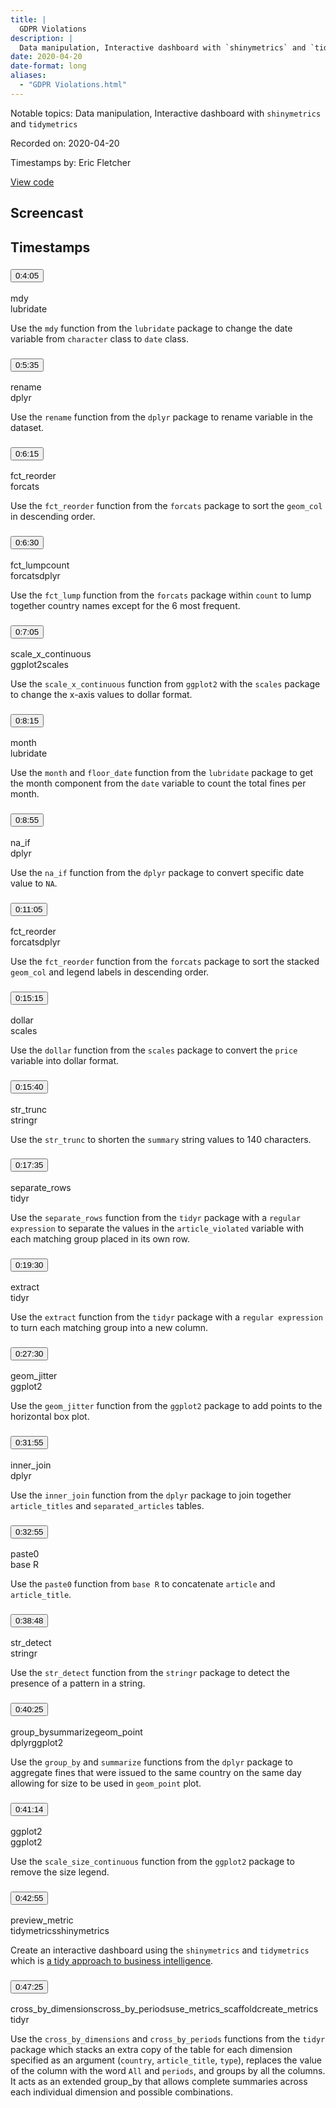 ```yaml
---
title: |
  GDPR Violations
description: |
  Data manipulation, Interactive dashboard with `shinymetrics` and `tidymetrics`
date: 2020-04-20
date-format: long
aliases:
  - "GDPR Violations.html"
---
```


Notable topics: Data manipulation, Interactive dashboard with `shinymetrics` and `tidymetrics`

Recorded on: 2020-04-20

Timestamps by: Eric Fletcher

[View code](https://github.com/dgrtwo/data-screencasts/blob/master/gdpr.Rmd)

## Screencast

<div id="yt-player" data-video-id="EVvnnWKO_4w"></div>

## Timestamps

```{=html}
<div id="topics">
  <div class="topic">
    <h3 id="ts-245">
      <button class="btn btn-link btn-timestamp" onClick="playerSkipToTimestamp(245, this)">0:4:05</button>
    </h3>
    <div class="topic_badges"><div><span class="badge-functions badge bg-info">mdy</span></div><div><span class="badge-packages badge bg-primary">lubridate</span></div></div>
    <div class="topic_description">
      <p>Use the <code>mdy</code> function from the <code>lubridate</code> package to change  the date variable from <code>character</code> class to <code>date</code> class.</p>

    </div>
  </div>
  <div class="topic">
    <h3 id="ts-335">
      <button class="btn btn-link btn-timestamp" onClick="playerSkipToTimestamp(335, this)">0:5:35</button>
    </h3>
    <div class="topic_badges"><div><span class="badge-functions badge bg-info">rename</span></div><div><span class="badge-packages badge bg-primary">dplyr</span></div></div>
    <div class="topic_description">
      <p>Use the <code>rename</code> function from the <code>dplyr</code> package to rename variable in the dataset.</p>

    </div>
  </div>
  <div class="topic">
    <h3 id="ts-375">
      <button class="btn btn-link btn-timestamp" onClick="playerSkipToTimestamp(375, this)">0:6:15</button>
    </h3>
    <div class="topic_badges"><div><span class="badge-functions badge bg-info">fct_reorder</span></div><div><span class="badge-packages badge bg-primary">forcats</span></div></div>
    <div class="topic_description">
      <p>Use the <code>fct_reorder</code> function from the <code>forcats</code> package to  sort the <code>geom_col</code> in descending order.</p>

    </div>
  </div>
  <div class="topic">
    <h3 id="ts-390">
      <button class="btn btn-link btn-timestamp" onClick="playerSkipToTimestamp(390, this)">0:6:30</button>
    </h3>
    <div class="topic_badges"><div><span class="badge-functions badge bg-info">fct_lump</span><span class="badge-functions badge bg-info">count</span></div><div><span class="badge-packages badge bg-primary">forcats</span><span class="badge-packages badge bg-primary">dplyr</span></div></div>
    <div class="topic_description">
      <p>Use the <code>fct_lump</code> function from the <code>forcats</code> package within <code>count</code>  to  lump together  country names except for the 6 most frequent.</p>

    </div>
  </div>
  <div class="topic">
    <h3 id="ts-425">
      <button class="btn btn-link btn-timestamp" onClick="playerSkipToTimestamp(425, this)">0:7:05</button>
    </h3>
    <div class="topic_badges"><div><span class="badge-functions badge bg-info">scale_x_continuous</span></div><div><span class="badge-packages badge bg-primary">ggplot2</span><span class="badge-packages badge bg-primary">scales</span></div></div>
    <div class="topic_description">
      <p>Use the <code>scale_x_continuous</code> function from <code>ggplot2</code>  with the <code>scales</code> package to change the x-axis values to dollar format.</p>

    </div>
  </div>
  <div class="topic">
    <h3 id="ts-495">
      <button class="btn btn-link btn-timestamp" onClick="playerSkipToTimestamp(495, this)">0:8:15</button>
    </h3>
    <div class="topic_badges"><div><span class="badge-functions badge bg-info">month</span></div><div><span class="badge-packages badge bg-primary">lubridate</span></div></div>
    <div class="topic_description">
      <p>Use the <code>month</code> and <code>floor_date</code>  function from the <code>lubridate</code> package to get the month component from the <code>date</code> variable to count the total fines per month.</p>

    </div>
  </div>
  <div class="topic">
    <h3 id="ts-535">
      <button class="btn btn-link btn-timestamp" onClick="playerSkipToTimestamp(535, this)">0:8:55</button>
    </h3>
    <div class="topic_badges"><div><span class="badge-functions badge bg-info">na_if</span></div><div><span class="badge-packages badge bg-primary">dplyr</span></div></div>
    <div class="topic_description">
      <p>Use the <code>na_if</code> function from the <code>dplyr</code> package to convert specific date value to <code>NA</code>.</p>

    </div>
  </div>
  <div class="topic">
    <h3 id="ts-665">
      <button class="btn btn-link btn-timestamp" onClick="playerSkipToTimestamp(665, this)">0:11:05</button>
    </h3>
    <div class="topic_badges"><div><span class="badge-functions badge bg-info">fct_reorder</span></div><div><span class="badge-packages badge bg-primary">forcats</span><span class="badge-packages badge bg-primary">dplyr</span></div></div>
    <div class="topic_description">
      <p>Use the <code>fct_reorder</code> function from the <code>forcats</code> package to sort the stacked <code>geom_col</code> and legend labels in descending order.</p>

    </div>
  </div>
  <div class="topic">
    <h3 id="ts-915">
      <button class="btn btn-link btn-timestamp" onClick="playerSkipToTimestamp(915, this)">0:15:15</button>
    </h3>
    <div class="topic_badges"><div><span class="badge-functions badge bg-info">dollar</span></div><div><span class="badge-packages badge bg-primary">scales</span></div></div>
    <div class="topic_description">
      <p>Use the <code>dollar</code> function from the <code>scales</code> package to convert the <code>price</code> variable into dollar format.</p>

    </div>
  </div>
  <div class="topic">
    <h3 id="ts-940">
      <button class="btn btn-link btn-timestamp" onClick="playerSkipToTimestamp(940, this)">0:15:40</button>
    </h3>
    <div class="topic_badges"><div><span class="badge-functions badge bg-info">str_trunc</span></div><div><span class="badge-packages badge bg-primary">stringr</span></div></div>
    <div class="topic_description">
      <p>Use the <code>str_trunc</code> to shorten the <code>summary</code> string values to 140 characters.</p>

    </div>
  </div>
  <div class="topic">
    <h3 id="ts-1055">
      <button class="btn btn-link btn-timestamp" onClick="playerSkipToTimestamp(1055, this)">0:17:35</button>
    </h3>
    <div class="topic_badges"><div><span class="badge-functions badge bg-info">separate_rows</span></div><div><span class="badge-packages badge bg-primary">tidyr</span></div></div>
    <div class="topic_description">
      <p>Use the <code>separate_rows</code> function from the <code>tidyr</code> package with a <code>regular expression</code> to separate the values in the <code>article_violated</code> variable with each matching group placed in its own row.</p>

    </div>
  </div>
  <div class="topic">
    <h3 id="ts-1170">
      <button class="btn btn-link btn-timestamp" onClick="playerSkipToTimestamp(1170, this)">0:19:30</button>
    </h3>
    <div class="topic_badges"><div><span class="badge-functions badge bg-info">extract</span></div><div><span class="badge-packages badge bg-primary">tidyr</span></div></div>
    <div class="topic_description">
      <p>Use the <code>extract</code> function from the <code>tidyr</code> package with a <code>regular expression</code> to turn each matching group into a new column.</p>

    </div>
  </div>
  <div class="topic">
    <h3 id="ts-1650">
      <button class="btn btn-link btn-timestamp" onClick="playerSkipToTimestamp(1650, this)">0:27:30</button>
    </h3>
    <div class="topic_badges"><div><span class="badge-functions badge bg-info">geom_jitter</span></div><div><span class="badge-packages badge bg-primary">ggplot2</span></div></div>
    <div class="topic_description">
      <p>Use the <code>geom_jitter</code> function from the <code>ggplot2</code> package to add points to the horizontal box plot.</p>

    </div>
  </div>
  <div class="topic">
    <h3 id="ts-1915">
      <button class="btn btn-link btn-timestamp" onClick="playerSkipToTimestamp(1915, this)">0:31:55</button>
    </h3>
    <div class="topic_badges"><div><span class="badge-functions badge bg-info">inner_join</span></div><div><span class="badge-packages badge bg-primary">dplyr</span></div></div>
    <div class="topic_description">
      <p>Use the <code>inner_join</code> function from the <code>dplyr</code> package to join together  <code>article_titles</code> and <code>separated_articles</code> tables.</p>

    </div>
  </div>
  <div class="topic">
    <h3 id="ts-1975">
      <button class="btn btn-link btn-timestamp" onClick="playerSkipToTimestamp(1975, this)">0:32:55</button>
    </h3>
    <div class="topic_badges"><div><span class="badge-functions badge bg-info">paste0</span></div><div><span class="badge-packages badge bg-primary">base R</span></div></div>
    <div class="topic_description">
      <p>Use the <code>paste0</code> function from <code>base R</code> to concatenate <code>article</code> and <code>article_title</code>.</p>

    </div>
  </div>
  <div class="topic">
    <h3 id="ts-2328">
      <button class="btn btn-link btn-timestamp" onClick="playerSkipToTimestamp(2328, this)">0:38:48</button>
    </h3>
    <div class="topic_badges"><div><span class="badge-functions badge bg-info">str_detect</span></div><div><span class="badge-packages badge bg-primary">stringr</span></div></div>
    <div class="topic_description">
      <p>Use the <code>str_detect</code> function from the <code>stringr</code> package to detect the presence of a pattern in a string.</p>

    </div>
  </div>
  <div class="topic">
    <h3 id="ts-2425">
      <button class="btn btn-link btn-timestamp" onClick="playerSkipToTimestamp(2425, this)">0:40:25</button>
    </h3>
    <div class="topic_badges"><div><span class="badge-functions badge bg-info">group_by</span><span class="badge-functions badge bg-info">summarize</span><span class="badge-functions badge bg-info">geom_point</span></div><div><span class="badge-packages badge bg-primary">dplyr</span><span class="badge-packages badge bg-primary">ggplot2</span></div></div>
    <div class="topic_description">
      <p>Use the <code>group_by</code> and <code>summarize</code> functions from the <code>dplyr</code> package to aggregate fines that were issued to the same country on the same day allowing for size to be used in <code>geom_point</code> plot.</p>

    </div>
  </div>
  <div class="topic">
    <h3 id="ts-2474">
      <button class="btn btn-link btn-timestamp" onClick="playerSkipToTimestamp(2474, this)">0:41:14</button>
    </h3>
    <div class="topic_badges"><div><span class="badge-functions badge bg-info">ggplot2</span></div><div><span class="badge-packages badge bg-primary">ggplot2</span></div></div>
    <div class="topic_description">
      <p>Use the <code>scale_size_continuous</code> function from the <code>ggplot2</code> package to remove the size legend.</p>

    </div>
  </div>
  <div class="topic">
    <h3 id="ts-2575">
      <button class="btn btn-link btn-timestamp" onClick="playerSkipToTimestamp(2575, this)">0:42:55</button>
    </h3>
    <div class="topic_badges"><div><span class="badge-functions badge bg-info">preview_metric</span></div><div><span class="badge-packages badge bg-primary">tidymetrics</span><span class="badge-packages badge bg-primary">shinymetrics</span></div></div>
    <div class="topic_description">
      <p>Create an interactive dashboard using the <code>shinymetrics</code> and <code>tidymetrics</code> which is <a href="https://github.com/datacamp/tidymetrics">a tidy approach to business intelligence</a>.</p>

    </div>
  </div>
  <div class="topic">
    <h3 id="ts-2845">
      <button class="btn btn-link btn-timestamp" onClick="playerSkipToTimestamp(2845, this)">0:47:25</button>
    </h3>
    <div class="topic_badges"><div><span class="badge-functions badge bg-info">cross_by_dimensions</span><span class="badge-functions badge bg-info">cross_by_periods</span><span class="badge-functions badge bg-info">use_metrics_scaffold</span><span class="badge-functions badge bg-info">create_metrics</span></div><div><span class="badge-packages badge bg-primary">tidyr</span></div></div>
    <div class="topic_description">
      <p>Use the <code>cross_by_dimensions</code> and <code>cross_by_periods</code> functions from the <code>tidyr</code> package which stacks an extra copy of the table for each dimension specified as an argument (<code>country</code>, <code>article_title</code>, <code>type</code>), replaces the value of the column with the word <code>All</code> and <code>periods</code>, and groups by all the columns. It acts as an extended group_by that allows complete summaries across each individual dimension and possible combinations.</p>

    </div>
  </div>
</div>
```
     
<script>
// 2. This code loads the IFrame Player API code asynchronously.
var tag = document.createElement("script");

tag.src = "https://www.youtube.com/iframe_api";
var firstScriptTag = document.getElementsByTagName("script")[0];
firstScriptTag.parentNode.insertBefore(tag, firstScriptTag);

// 3. This function creates an <iframe> (and YouTube player)
//    after the API code downloads.
var videoId = document.getElementById("yt-player").dataset.videoId;
var player;
function onYouTubeIframeAPIReady() {
  player = new YT.Player("yt-player", {
    height: "486",
    width: "864",
    videoId: videoId,
    playerVars: {
      "playsinline": 1
    },
    events: {
      onStateChange: function(event) {
        if (event.data == YT.PlayerState.PLAYING) {
          followTimestamps()
        }
      }
    }
  });
}

function playerSkipToTimestamp(seconds, tsElement) {
  player.seekTo(seconds, true)
  tsElement.scrollIntoView()
  document.getElementById("screencast").scrollIntoView()
}

const timestamps = Array.from(document.querySelectorAll('.topic h3[id^="ts-"]'))
  .map(el => el.id.replace('ts-', ''))

function followTimestamps() {
  if (player.getPlayerState() !== 1) {
    return
  }
  const currentTime = `${Math.floor(player.getCurrentTime())}`
  if (timestamps.includes(currentTime)) {
    const el = document.getElementById(`ts-${currentTime}`)
    if (el) {
      el.scrollIntoView()
      document.getElementById("screencast").scrollIntoView()
    }
  }
  setTimeout(followTimestamps, 1000)
}
</script>
